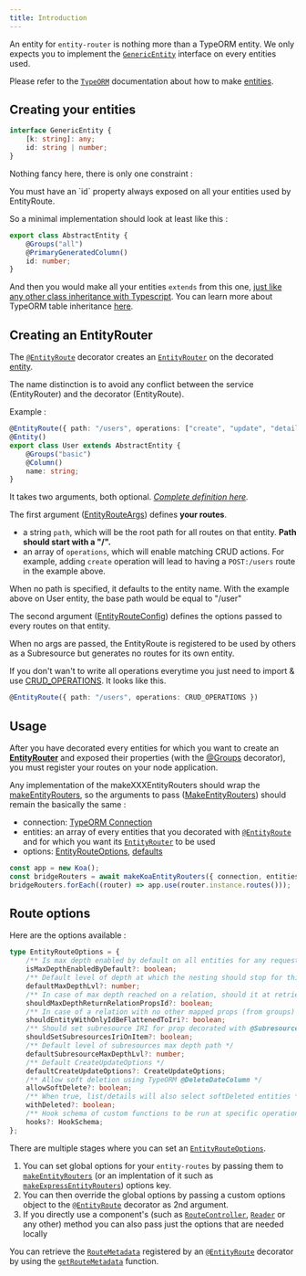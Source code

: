 ```yaml
---
title: Introduction
---
```



An entity for `entity-router` is nothing more than a TypeORM entity. We only expects you to implement the [`GenericEntity`](/definitions/interfaces/genericentity) interface on every entities used.

Please refer to the [`TypeORM`](http://typeorm.io/) documentation about how to make [entities](https://typeorm.io/#/entities).

## Creating your entities

```typescript {3}
interface GenericEntity {
    [k: string]: any;
    id: string | number;
}
```

Nothing fancy here, there is only one constraint :

<DocAlert status="info">
    You must have an `id` property always exposed on all your entities used by EntityRoute.
</DocAlert>

So a minimal implementation should look at least like this :

```typescript {2,4}
export class AbstractEntity {
    @Groups("all")
    @PrimaryGeneratedColumn()
    id: number;
}
```

And then you would make all your entities `extends` from this one,
[just like any other class inheritance with Typescript](https://www.typescriptlang.org/docs/handbook/classes.html).
You can learn more about TypeORM table inheritance [here](https://typeorm.io/#/entity-inheritance).

## Creating an EntityRouter

The [`@EntityRoute`](/definitions#entityroute) decorator creates an
[`EntityRouter`](/definitions/classes/entityrouter) on the decorated [entity](https://typeorm.io/#/entities/what-is-entity).

<DocAlert>
    The name distinction is to avoid any conflict between the service (EntityRouter) and the decorator (EntityRoute).
</DocAlert>

Example :

```typescript {1}
@EntityRoute({ path: "/users", operations: ["create", "update", "details", "list", "delete"] })
@Entity()
export class User extends AbstractEntity {
    @Groups("basic")
    @Column()
    name: string;
}
```

It takes two arguments, both optional. _[Complete definition here](/definitions#entityroute)._

The first argument ([EntityRouteArgs](/definitions#entityrouteargs)) defines **your routes**.

-   a string `path`, which will be the root path for all routes on that entity.
    **Path should start with a "/".**
-   an array of `operations`, which will enable matching CRUD actions.
    For example, adding `create` operation will lead to having a `POST:/users` route in the example above.

<DocAlert>
    When no path is specified, it defaults to the entity name. With the example above on User entity, the base path
    would be equal to "/user"
</DocAlert>

The second argument ([EntityRouteConfig](/definitions#entityrouteconfig)) defines the options passed to every routes on that entity.

<DocAlert>
    When no args are passed, the EntityRoute is registered to be used by others as a Subresource but generates no routes
    for its own entity.
</DocAlert>

If you don't wan't to write all operations everytime you just need to import & use [CRUD_OPERATIONS](/definitions#const-crud_operations).
It looks like this.

```typescript
@EntityRoute({ path: "/users", operations: CRUD_OPERATIONS })
```

## Usage

After you have decorated every entities for which you want to create an [**EntityRouter**](/definitions/classes/entityrouter)
and exposed their properties (with the [@Groups](/definitions#groups) decorator),
you must register your routes on your node application.

Any implementation of the makeXXXEntityRouters should wrap the [makeEntityRouters](/definitions#makeentityrouters),
so the arguments to pass ([MakeEntityRouters](/definitions#makeentityrouters)) should remain the basically the same :

-   connection: [TypeORM Connection](https://typeorm.io/#/connection)
-   entities: an array of every entities that you decorated with [`@EntityRoute`](/definitions#entityroute) and for which you want its [`EntityRouter`](/definitions/classes/entityrouter) to be used
-   options: [EntityRouteOptions](/definitions#entityrouteoptions), [defaults](/definitions#const-defaultentityrouteoptions)

```typescript title="Example with a Koa API"
const app = new Koa();
const bridgeRouters = await makeKoaEntityRouters({ connection, entities, options });
bridgeRouters.forEach((router) => app.use(router.instance.routes()));
```

## Route options

Here are the options available :

```typescript collapsable
type EntityRouteOptions = {
    /** Is max depth enabled by default on all entities for any request context for this router */
    isMaxDepthEnabledByDefault?: boolean;
    /** Default level of depth at which the nesting should stop for this router */
    defaultMaxDepthLvl?: number;
    /** In case of max depth reached on a relation, should it at retrieve its id and then stop instead of just stopping ? */
    shouldMaxDepthReturnRelationPropsId?: boolean;
    /** In case of a relation with no other mapped props (from groups) for a request: should it unwrap "relation { id }" to relation = id ? */
    shouldEntityWithOnlyIdBeFlattenedToIri?: boolean;
    /** Should set subresource IRI for prop decorated with @Subresource */
    shouldSetSubresourcesIriOnItem?: boolean;
    /** Default level of subresources max depth path */
    defaultSubresourceMaxDepthLvl?: number;
    /** Default CreateUpdateOptions */
    defaultCreateUpdateOptions?: CreateUpdateOptions;
    /** Allow soft deletion using TypeORM @DeleteDateColumn */
    allowSoftDelete?: boolean;
    /** When true, list/details will also select softDeleted entities */
    withDeleted?: boolean;
    /** Hook schema of custom functions to be run at specific operations in a request processing */
    hooks?: HookSchema;
};
```

There are multiple stages where you can set an [`EntityRouteOptions`](/definitions#entityrouteoptions).

1. You can set global options for your `entity-routes` by passing them to [`makeEntityRouters`](/definitions#makeentityrouters) (or an implentation of it such as [`makeExpressEntityRouters`](/definitions#makeexpressentityrouters)) options key.
2. You can then override the global options by passing a custom options object to the [`@EntityRoute`](/definitions#entityroute) decorator as 2nd argument.
3. If you directly use a component's (such as [`RouteController`](/definitions/classes/routecontroller), [`Reader`](/definitions/classes/reader) or any other) method you can also pass just the options that are needed locally

You can retrieve the [`RouteMetadata`](/definitions#routemetadata) registered by an [`@EntityRoute`](/definitions#entityroute) decorator by using the [`getRouteMetadata`](/definitions#getroutemetadata) function.
